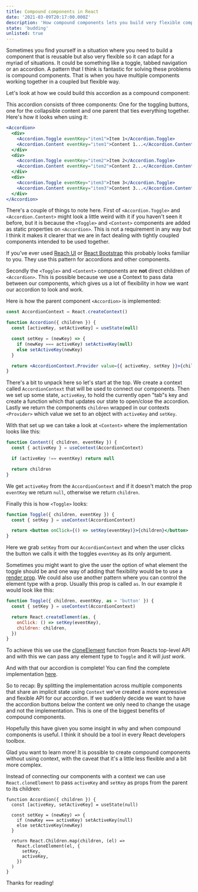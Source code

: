 ```yaml
---
title: Compound components in React
date: '2021-03-09T20:17:00.000Z'
description: 'How compound components lets you build very flexible components in React'
state: 'budding'
unlisted: true
---
```



Sometimes you find yourself in a situation where you need to build a component that is reusable but also very flexible so it can adapt for a myriad of situations. It could be something like a toggle, tabbed navigation or an accordion. A pattern that I think is fantastic for solving these problems is <Confettis>compound components</Confettis>. That is when you have multiple components working together in a coupled but flexible way.

Let's look at how we could build this accordion as a compound component:

<AccordionExample />

This accordion consists of three components: One for the toggling buttons, one for the collapsible content and one parent that ties everything together. Here's how it looks when using it:

```jsx
<Accordion>
  <div>
    <Accordion.Toggle eventKey="item1">Item 1</Accordion.Toggle>
    <Accordion.Content eventKey="item1">Content 1...</Accordion.Content>
  </div>
  <div>
    <Accordion.Toggle eventKey="item2">Item 2</Accordion.Toggle>
    <Accordion.Content eventKey="item2">Content 2...</Accordion.Content>
  </div>
  <div>
    <Accordion.Toggle eventKey="item3">Item 3</Accordion.Toggle>
    <Accordion.Content eventKey="item3">Content 3...</Accordion.Content>
  </div>
</Accordion>
```

There's a couple of things to note here. First of `<Accordion.Toggle>` and `<Accordion.Content>` might look a little weird with it if you haven't seen it before, but it is because the `<Toggle>` and `<Content>` components are added as static properties on `<Accordion>`. This is not a requirement in any way but I think it makes it clearer that we are in fact dealing with tightly coupled components intended to be used together.

<Callout>

If you've ever used [Reach UI](https://reach.tech/) or [React Bootstrap](https://react-bootstrap.github.io/) this probably looks familiar to you. They use this pattern for accordions and other components.

</Callout>

Secondly the `<Toggle>` and `<Content>` components are **not** direct children of `<Accordion>`. This is possible because we use a Context to pass data between our components, which gives us a lot of flexibility in how we want our accordion to look and work.

Here is how the parent component `<Accordion>` is implemented:

```jsx
const AccordionContext = React.createContext()

function Accordion({ children }) {
  const [activeKey, setActiveKey] = useState(null)

  const setKey = (newKey) => {
    if (newKey === activeKey) setActiveKey(null)
    else setActiveKey(newKey)
  }

  return <AccordionContext.Provider value={{ activeKey, setKey }}>{children}</AccordionContext.Provider>
}
```

There's a bit to unpack here so let's start at the top. We create a context called `AccordionContext` that will be used to connect our components. Then we set up some state, `activeKey`, to hold the currently open "tab"s key and create a function which that updates our state to open/close the accordion. Lastly we return the components `children` wrapped in our contexts `<Provider>` which value we set to an object with `activeKey` and `setKey`.

With that set up we can take a look at `<Content>` where the implementation looks like this:

```jsx
function Content({ children, eventKey }) {
  const { activeKey } = useContext(AccordionContext)

  if (activeKey !== eventKey) return null

  return children
}
```

We get `activeKey` from the `AccordionContext` and if it doesn't match the prop `eventKey` we return `null`, otherwise we return `children`.

Finally this is how `<Toggle>` looks:

```jsx
function Toggle({ children, eventKey }) {
  const { setKey } = useContext(AccordionContext)

  return <button onClick={() => setKey(eventKey)}>{children}</button>
}
```

Here we grab `setKey` from our `AccordionContext` and when the user clicks the button we calls it with the toggles `eventKey` as its only argument.

<Extracurricular title="Give the user more control of <Toggle>">

Sometimes you might want to give the user the option of what element the toggle should be and one way of adding that flexibility would be to use a [render prop](/render-props-in-the-age-of-hooks). We could also use another pattern where you can control the element type with a prop. Usually this prop is called `as`. In our example it would look like this:

```jsx
function Toggle({ children, eventKey, as = 'button' }) {
  const { setKey } = useContext(AccordionContext)

  return React.createElement(as, {
    onClick: () => setKey(eventKey),
    children: children,
  })
}
```

To achieve this we use the [cloneElement](https://reactjs.org/docs/react-api.html#cloneelement) function from Reacts top-level API and with this we can pass any element type to `Toggle` and it will _just work_.

</Extracurricular>

And with that our accordion is complete! You can find the complete implementation [here]().

So to recap: By splitting the implementation across multiple components that share an implicit state using `Context` we've created a more expressive and flexible API for our accordion. If we suddenly decide we want to have the accordion buttons below the content we only need to change the usage and not the implementation. This is one of the biggest benefits of compound components.

Hopefully this have given you some insight in why and when compound components is useful. I think it should be a tool in every React developers toolbox.

<Extracurricular title="Compound components without React context?">

Glad you want to learn more! It is possible to create compound components without using context, with the caveat that it's a little less flexible and a bit more complex.

Instead of connecting our components with a context we can use `React.cloneElement` to pass `activeKey` and `setKey` as props from the parent to its children:

```jsx{9-14}
function Accordion({ children }) {
  const [activeKey, setActiveKey] = useState(null)

  const setKey = (newKey) => {
    if (newKey === activeKey) setActiveKey(null)
    else setActiveKey(newKey)
  }

  return React.Children.map(children, (el) =>
    React.cloneElement(el, {
      setKey,
      activeKey,
    })
  )
}
```

</Extracurricular>

Thanks for reading!
